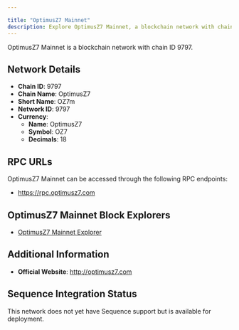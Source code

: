 ```yaml
---

title: "OptimusZ7 Mainnet"
description: Explore OptimusZ7 Mainnet, a blockchain network with chain ID 9797. Learn about its native currency, OptimusZ7, and how to interact with the network.
---
```




OptimusZ7 Mainnet is a blockchain network with chain ID 9797.

## Network Details

- **Chain ID**: 9797
- **Chain Name**: OptimusZ7
- **Short Name**: OZ7m
- **Network ID**: 9797
- **Currency**: 
  - **Name**: OptimusZ7
  - **Symbol**: OZ7
  - **Decimals**: 18

## RPC URLs

OptimusZ7 Mainnet can be accessed through the following RPC endpoints:

- https://rpc.optimusz7.com

## OptimusZ7 Mainnet Block Explorers

- [OptimusZ7 Mainnet Explorer](https://explorer.optimusz7.com)

## Additional Information

- **Official Website**: http://optimusz7.com

## Sequence Integration Status

This network does not yet have Sequence support but is available for deployment.
